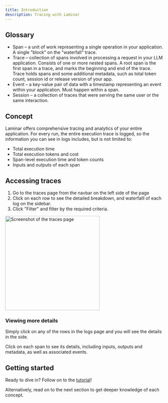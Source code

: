 ```yaml
---
title: Introduction
description: Tracing with Laminar
---
```


## Glossary

- Span – a unit of work representing a single operation in your application. A single "block" on the "waterfall" trace.
- Trace – collection of spans involved in processing a request in your LLM application.
Consists of one or more nested spans. A root span is the first span in a trace, and marks the beginning and end of the trace.
Trace holds spans and some additional metadata, such as total token count, session id or release version of your app.
- Event – a key-value pair of data with a timestamp representing an event within your application. Must happen within a span.
- Session – a collection of traces that were serving the same user or the same interaction.

## Concept

Laminar offers comprehensive tracing and analytics of your entire application.
For every run, the entire execution trace is logged, so the information you can see in logs includes, but is not limited to:

- Total execution time
- Total execution tokens and cost
- Span-level execution time and token counts
- Inputs and outputs of each span

## Accessing traces

1. Go to the traces page from the navbar on the left side of the page
1. Click on each row to see the detailed breakdown, and waterfalll of each log on the sidebar.
1. Click "Filter" and filter by the required criteria.

<Frame caption="Example traces page">
<img height="300" src="/images/traces/traces-page.png" alt="Screenshot of the traces page"/>
</Frame>

### Viewing more details

Simply click on any of the rows in the logs page and you will see the details in the side.

Click on each span to see its details, including inputs, outputs and metadata, as well as associated events.

## Getting started

Ready to dive in? Follow on to the [tutorial](/tutorials/python-decorator-instrumentation)!

Alternatively, read on to the next section to get deeper knowledge of each concept.
